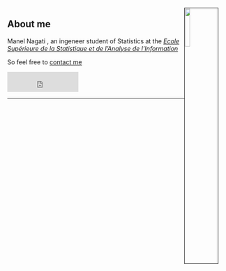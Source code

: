 

<link rel="stylesheet" href="styles.css" type="text/css">



<img src="images/pic.jpg" style="float: right; width:15%; border:1px solid; margin-right: 20px" align="left">


  
# {.tabset .tabset-fade .tabset-pills}

## About me


Manel Nagati , an ingeneer student of Statistics at the [*Ecole Supérieure de la Statistique et de l'Analyse de l'Information*](http://www.essai.rnu.tn/accueil.htm) 




So feel free to [contact me](mailto:nagatimanel10a@gmail.com) 


<iframe src="https://www.facebook.com/plugins/like.php?href=https%3A%2F%2Fmalouche.github.io&width=163&layout=button_count&action=like&size=large&show_faces=true&share=true&height=46&appId=874215545998179" width="163" height="46" style="border:none;overflow:hidden" scrolling="no" frameborder="0" allowTransparency="true" allow="encrypted-media"></iframe>


















---





